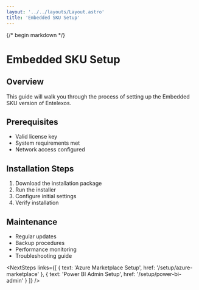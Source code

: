 ```yaml
---
layout: '../../layouts/Layout.astro'
title: 'Embedded SKU Setup'
---
```



{/* begin markdown */}

# Embedded SKU Setup

## Overview
This guide will walk you through the process of setting up the Embedded SKU version of Entelexos.

## Prerequisites
- Valid license key
- System requirements met
- Network access configured

## Installation Steps
1. Download the installation package
2. Run the installer
3. Configure initial settings
4. Verify installation

## Maintenance
- Regular updates
- Backup procedures
- Performance monitoring
- Troubleshooting guide

<NextSteps links={[
  { text: 'Azure Marketplace Setup', href: '/setup/azure-marketplace' },
  { text: 'Power BI Admin Setup', href: '/setup/power-bi-admin' }
]} />